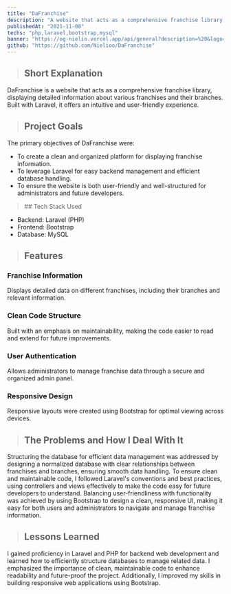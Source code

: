 ```yaml
---
title: "DaFranchise"
description: "A website that acts as a comprehensive franchise library, displaying detailed information about various franchises and their branches. Built with Laravel, it offers an intuitive and user-friendly experience."
publishedAt: "2021-11-08"
techs: "php,laravel,bootstrap,mysql"
banner: "https://og-nielio.vercel.app/api/general?description=%20&logo=https%3A%2F%2Fog-nielio.vercel.app%2Fimages%2Flogo.png&logoWidth=150&siteName=DaFranchise&theme=dark"
github: "https://github.com/Nielioo/DaFranchise"
---
```


> ## Short Explanation

DaFranchise is a website that acts as a comprehensive franchise library, displaying detailed information about 
various franchises and their branches. Built with Laravel, it offers an intuitive and user-friendly experience.

> ## Project Goals

The primary objectives of DaFranchise were:

- To create a clean and organized platform for displaying franchise information.
- To leverage Laravel for easy backend management and efficient database handling.
- To ensure the website is both user-friendly and well-structured for administrators and future developers.

<blockquote className="with-icons">
   ## Tech Stack Used
   <div className="not-prose mt-2">
      <TechIcons techs={["php","laravel","bootstrap","mysql"]} />
   </div>
</blockquote>

- Backend: Laravel (PHP)
- Frontend: Bootstrap
- Database: MySQL

> ## Features

### Franchise Information

Displays detailed data on different franchises, including their branches and relevant information.

### Clean Code Structure

Built with an emphasis on maintainability, making the code easier to read and extend for future improvements.

### User Authentication

Allows administrators to manage franchise data through a secure and organized admin panel.

### Responsive Design

Responsive layouts were created using Bootstrap for optimal viewing across devices.

> ## The Problems and How I Deal With It

Structuring the database for efficient data management was addressed by designing a normalized database with 
clear relationships between franchises and branches, ensuring smooth data handling. To ensure clean and maintainable 
code, I followed Laravel's conventions and best practices, using controllers and views effectively to make the code 
easy for future developers to understand. Balancing user-friendliness with functionality was achieved by using Bootstrap 
to design a clean, responsive UI, making it easy for both users and administrators to navigate and manage franchise 
information.

> ## Lessons Learned

I gained proficiency in Laravel and PHP for backend web development and learned how to efficiently structure databases 
to manage related data. I emphasized the importance of clean, maintainable code to enhance readability and future-proof 
the project. Additionally, I improved my skills in building responsive web applications using Bootstrap.
